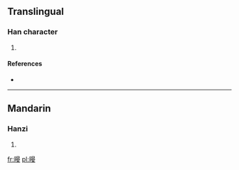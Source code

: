 ==Translingual==

===Han character===
{{Han char|rn=72|rad=日|as=10|sn=14|four=|canj=日日十女 (AAJV)}}

# {{defn|Han|sort=日10}}

====References====
* {{Han ref|kx=0499.030|dkj=14102|dj=0868.060|hdz=21530.030|uh=66A5|ud=26277}}

----

==Mandarin==

===Hanzi===
{{cmn-hanzi|pin=[[yàn]] ([[yan4]])|wg=yen<sup>4</sup>}}

# {{defn|Mandarin|sort=日10}}

[[fr:暥]]
[[pl:暥]]